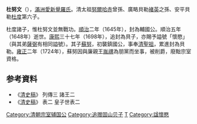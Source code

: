 {{Manchu name|[[爱新觉罗氏|爱新觉罗]]}}
'''杜努文'''（{{Bd|1627年||1648年}}），[[滿洲|滿洲]][[愛新覺羅氏|愛新覺羅氏]]。清太祖[[努爾哈赤|努爾哈赤]]曾孫、廣略貝勒[[褚英|褚英]]之孫、安平貝勒[[杜度|杜度]]第六子。

杜度諸子，惟杜努文並無戰功。[[順治|順治]]二年（1645年），封為輔國公。順治五年（1648年）逝世。[[康熙|康熙]]三十七年（1698年），追封為貝子，亦賜予謚號「懷愍」（與其弟[[薩弼|薩弼]]有相同謚號）。其子[[蘇努|蘇努]]，初襲鎮國公，事奉[[清聖祖|清聖祖]]，累進封為貝勒。[[雍正|雍正]]二年（1724年），蘇努因與廉親王[[胤禩|胤禩]]為朋黨而坐事，被削爵，廢黜宗室資格。

== 参考資料 ==
* 《[[清史稿|清史稿]]》 列傳三 諸王二
* 《[[清史稿|清史稿]]》 表二 皇子世表二

{{清朝人物小作品}}
[[Category:清朝宗室辅国公|Category:清朝宗室辅国公]]
[[Category:追赠固山贝子|Category:追赠固山贝子]]
[[Category:愛新覺羅氏|T]]
[[Category:諡懷愍|Category:諡懷愍]]